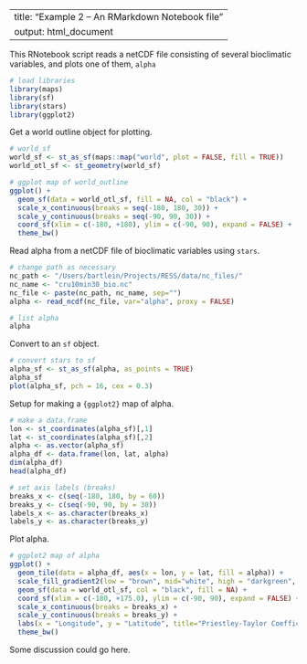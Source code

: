 
---
title: "Example 2 -- An RMarkdown Notebook file "
output: html_document
---

This RNotebook script reads a netCDF file consisting of several bioclimatic variables, and plots one of them, `alpha`

```r
# load libraries
library(maps)
library(sf)
library(stars)
library(ggplot2)
```

Get a world outline object for plotting.

```r
# world_sf
world_sf <- st_as_sf(maps::map("world", plot = FALSE, fill = TRUE))
world_otl_sf <- st_geometry(world_sf)
```

```r
# ggplot map of world_outline
ggplot() + 
  geom_sf(data = world_otl_sf, fill = NA, col = "black") + 
  scale_x_continuous(breaks = seq(-180, 180, 30)) +
  scale_y_continuous(breaks = seq(-90, 90, 30)) +
  coord_sf(xlim = c(-180, +180), ylim = c(-90, 90), expand = FALSE) +
  theme_bw()
```

Read alpha from a netCDF file of bioclimatic variables using `stars`.

```r
# change path as necessary
nc_path <- "/Users/bartlein/Projects/RESS/data/nc_files/"
nc_name <- "cru10min30_bio.nc"
nc_file <- paste(nc_path, nc_name, sep="")
alpha <- read_ncdf(nc_file, var="alpha", proxy = FALSE)
```

```r
# list alpha
alpha
```

Convert to an `sf` object.

```r
# convert stars to sf
alpha_sf <- st_as_sf(alpha, as_points = TRUE)
alpha_sf
plot(alpha_sf, pch = 16, cex = 0.3)
```

Setup for making a `{ggplot2}` map of alpha.

```r
# make a data.frame
lon <- st_coordinates(alpha_sf)[,1]
lat <- st_coordinates(alpha_sf)[,2]
alpha <- as.vector(alpha_sf)
alpha_df <- data.frame(lon, lat, alpha)
dim(alpha_df)
head(alpha_df)
```

```r
# set axis labels (breaks)
breaks_x <- c(seq(-180, 180, by = 60)) 
breaks_y <- c(seq(-90, 90, by = 30)) 
labels_x <- as.character(breaks_x) 
labels_y <- as.character(breaks_y)
```

Plot alpha.

```r
# ggplot2 map of alpha
ggplot() +
  geom_tile(data = alpha_df, aes(x = lon, y = lat, fill = alpha)) +
  scale_fill_gradient2(low = "brown", mid="white", high = "darkgreen", midpoint = 0.50) +
  geom_sf(data = world_otl_sf, col = "black", fill = NA) +
  coord_sf(xlim = c(-180, +175.0), ylim = c(-90, 90), expand = FALSE) +
  scale_x_continuous(breaks = breaks_x) +
  scale_y_continuous(breaks = breaks_y) +
  labs(x = "Longitude", y = "Latitude", title="Priestley-Taylor Coefficient (alpha) (AE/PE)", fill="alpha") +
  theme_bw()
```

Some discussion could go here.
